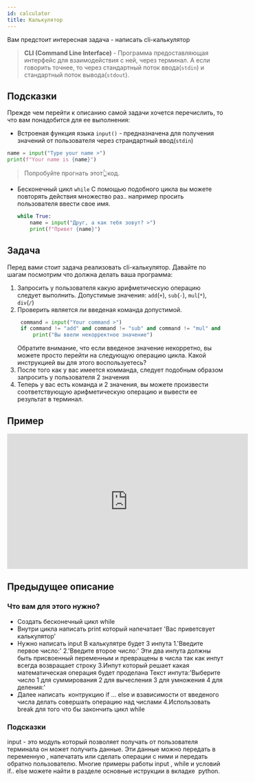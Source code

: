 ```yaml
---
id: calculator
title: Калькулятор
---
```


Вам предстоит интересная задача - написать cli-калькулятор

> **CLI (Command Line Interface)** - Программа предоставляющая интерфейс для взаимодействия с ней, через терминал. А если говорить точнее, то через стандартный поток ввода(`stdin`) и стандартный поток вывода(`stdout`).

## Подсказки

Прежде чем перейти к описанию самой задачи хочется перечислить, то что вам понадобится для ее выполнения:

- Встроеная функция языка `input()` - предназначена для получения значений от пользователя через страндартный ввод(`stdin`)

```python
name = input("Type your name >")
print(f"Your name is {name}")
```

> Попробуйте прогнать этот👆код.

- Бесконечный цикл `while`
  С помощью подобного цикла вы можете повторять действия множество раз.. например просить пользователя ввести свое имя.
  ```python
  while True:
      name = input("Друг, а как тебя зовут? >")
      print(f"Привет {name}")
  ```

## Задача

Перед вами стоит задача реализовать cli-калькулятор. Давайте по шагам посмотрим что должна делать ваша программа:

1. Запросить у пользователя какую арифметическую операцию следует выполнить. Допустимые значения: `add`(_`+`_), `sub`(_`-`_), `mul`(_`*`_), `div`(_`/`_)
2. Проверить является ли введеная команда допустимой.
   ```python
    command = input("Your command >")
    if command != "add" and command != "sub" and command != "mul" and command != "div":
        print("Вы ввели некорректное значение")
   ```
   Обратите внимание, что если введеное значение некорретно, вы можете просто перейти на следующую операцию цикла. Какой инструкцией вы для этого воспользуетесь?
3. После того как у вас имеется комманда, следует подобным образом запросить у пользователя 2 значения
4. Теперь у вас есть команда и 2 значения, вы можете произвести соответствующую арифметическую операцию и вывести ее результат в терминал.

## Пример

<iframe
  width="560"
  height="315"
  src="https://www.youtube.com/embed/LkHSBks1bp8"
  frameborder="0"
  allow="accelerometer; autoplay; encrypted-media; gyroscope; picture-in-picture"
  allowfullscreen
></iframe>

## Предыдущее описание

### Что вам для этого нужно?

- Создать бесконечный цикл whilе
- Внутри цикла написать print который напечатает 'Вас приветсвует калькулятор'
- Нужно написать input
  В калькулятре будет 3 инпута
  1.'Введите первое число:'
  2.'Введите второе число:'
  Эти два инпута должны быть присвоенный переменным и превращены в числа так как инпут всегда возвращает строку
  3.Инпут который решает какая математическая операция будет проделана
  Текст инпута:'Выберите число 1 для суммирования 2 для вычесления 3 для умножения 4 для деления:'
- Далее написать  контрукцию if ... else и взависимости от введеного числа делать совершать операцию над числами
  4.Использовать break для того что бы закончить цикл while

### Подсказки

input - это модуль который позволяет получать от пользователя терминала он может получить данные.
Эти данные можно передать в переменную , напечатать или сделать операции с ними и передать обратно пользователю.
Многие примеры работы input , while и условий if.. else можете найти в разделе основные иструкции в вкладке  python.
